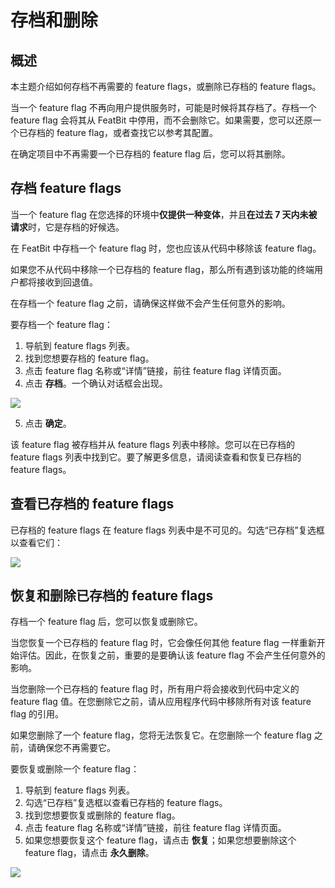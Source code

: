
# 存档和删除

## 概述

本主题介绍如何存档不再需要的 feature flags，或删除已存档的 feature flags。

当一个 feature flag 不再向用户提供服务时，可能是时候将其存档了。存档一个 feature flag 会将其从 FeatBit 中停用，而不会删除它。如果需要，您可以还原一个已存档的 feature flag，或者查找它以参考其配置。

在确定项目中不再需要一个已存档的 feature flag 后，您可以将其删除。

## 存档 feature flags

当一个 feature flag 在您选择的环境中**仅提供一种变体**，并且**在过去 7 天内未被请求**时，它是存档的好候选。

在 FeatBit 中存档一个 feature flag 时，您也应该从代码中移除该 feature flag。

<Callout type="warning">如果您不从代码中移除一个已存档的 feature flag，那么所有遇到该功能的终端用户都将接收到回退值。</Callout>

<Callout type="error">在存档一个 feature flag 之前，请确保这样做不会产生任何意外的影响。</Callout>

要存档一个 feature flag：

1. 导航到 feature flags 列表。
2. 找到您想要存档的 feature flag。
3. 点击 feature flag 名称或“详情”链接，前往 feature flag 详情页面。
4.  点击 **存档**。一个确认对话框会出现。

![](../../feature-flags/assets/organizing-flags/archiving-and-deleting/001.png)

5. 点击 **确定**。

该 feature flag 被存档并从 feature flags 列表中移除。您可以在已存档的 feature flags 列表中找到它。要了解更多信息，请阅读查看和恢复已存档的 feature flags。

## 查看已存档的 feature flags

已存档的 feature flags 在 feature flags 列表中是不可见的。勾选“已存档”复选框以查看它们：

![](../../feature-flags/assets/organizing-flags/archiving-and-deleting/002.png)

## 恢复和删除已存档的 feature flags

存档一个 feature flag 后，您可以恢复或删除它。

当您恢复一个已存档的 feature flag 时，它会像任何其他 feature flag 一样重新开始评估。因此，在恢复之前，重要的是要确认该 feature flag 不会产生任何意外的影响。

<Callout type="warning">当您删除一个已存档的 feature flag 时，所有用户将会接收到代码中定义的 feature flag 值。在您删除它之前，请从应用程序代码中移除所有对该 feature flag 的引用。</Callout>

<Callout type="error">如果您删除了一个 feature flag，您将无法恢复它。在您删除一个 feature flag 之前，请确保您不再需要它。</Callout>

要恢复或删除一个 feature flag：

1. 导航到 feature flags 列表。
2. 勾选“已存档”复选框以查看已存档的 feature flags。
3. 找到您想要恢复或删除的 feature flag。
4. 点击 feature flag 名称或“详情”链接，前往 feature flag 详情页面。
5.  如果您想要恢复这个 feature flag，请点击 **恢复**；如果您想要删除这个 feature flag，请点击 **永久删除**。

![](../../feature-flags/assets/organizing-flags/archiving-and-deleting/003.png)